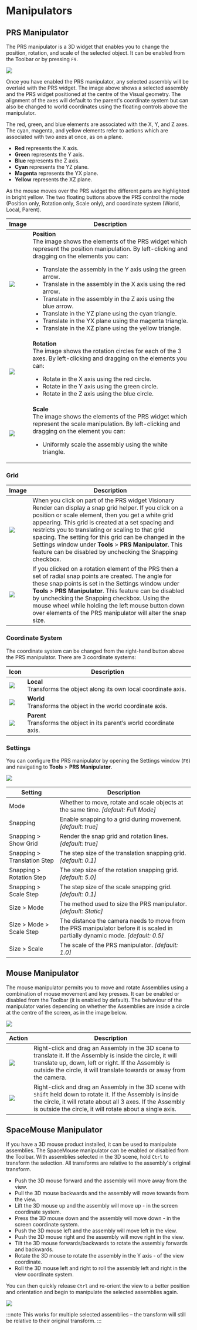 # Manipulators

## PRS Manipulator

The PRS manipulator is a 3D widget that enables you to change the position, rotation, and scale of the selected object. It can be enabled from the Toolbar or by pressing `F9`.

![](/img/visren/user-manual/tools/manipulators/prs.png)

Once you have enabled the PRS manipulator, any selected assembly will be overlaid with the PRS widget. The image above shows a selected assembly and the PRS widget positioned at the centre of the Visual geometry. The alignment of the axes will default to the parent's coordinate system but can also be changed to world coordinates using the floating controls above the manipulator.

The red, green, and blue elements are associated with the X, Y, and Z axes. The cyan, magenta, and yellow elements refer to actions which are associated with two axes at once, as on a plane.

- **Red** represents the X axis.
- **Green** represents the Y axis.
- **Blue** represents the Z axis.
- **Cyan** represents the YZ plane.
- **Magenta** represents the YX plane.
- **Yellow** represents the XZ plane.

As the mouse moves over the PRS widget the different parts are highlighted in bright yellow. The two floating buttons above the PRS control the mode (Position only, Rotation only, Scale only), and coordinate system (World, Local, Parent).

| Image | Description |
| --- | --- |
| ![](/img/visren/user-manual/tools/manipulators/position.png) | **Position**<br/>The image shows the elements of the PRS widget which represent the position manipulation. By left-clicking and dragging on the elements you can: <ul><li>Translate the assembly in the Y axis using the green arrow. </li><li>Translate in the assembly in the X axis using the red arrow. </li><li>Translate in the assembly in the Z axis using the blue arrow. </li><li>Translate in the YZ plane using the cyan triangle. </li><li>Translate in the YX plane using the magenta triangle. </li><li>Translate in the XZ plane using the yellow triangle.</li></ul> |
| ![](/img/visren/user-manual/tools/manipulators/rotation.png) | **Rotation**<br/>The image shows the rotation circles for each of the 3 axes. By left-clicking and dragging on the elements you can: <ul><li>Rotate in the X axis using the red circle.  </li><li>Rotate in the Y axis using the green circle. </li><li>Rotate in the Z axis using the blue circle.</li></ul> |
| ![](/img/visren/user-manual/tools/manipulators/scale.png) | **Scale**<br/>The image shows the elements of the PRS widget which represent the scale manipulation. By left-clicking and dragging on the element you can: <ul><li>Uniformly scale the assembly using the white triangle.</li></ul> |

### Grid

| Image | Description |
| --- | --- |
| ![](/img/visren/user-manual/tools/manipulators/snap-move.png) | When you click on part of the PRS widget Visionary Render can display a snap grid helper. If you click on a position or scale element, then you get a white grid appearing. This grid is created at a set spacing and restricts you to translating or scaling to that grid spacing. The setting for this grid can be changed in the Settings window under **Tools** > **PRS Manipulator**. This feature can be disabled by unchecking the Snapping checkbox. |
| ![](/img/visren/user-manual/tools/manipulators/snap-rotate.png) | If you clicked on a rotation element of the PRS then a set of radial snap points are created. The angle for these snap points is set in the Settings window under **Tools** > **PRS Manipulator**. This feature can be disabled by unchecking the Snapping checkbox. Using the mouse wheel while holding the left mouse button down over elements of the PRS manipulator will alter the snap size. |

### Coordinate System

The coordinate system can be changed from the right-hand button above the PRS manipulator. There are 3 coordinate systems:

| Icon | Description |
| --- | --- |
| ![](/img/visren/user-manual/tools/manipulators/local.png) | **Local**<br/>Transforms the object along its own local coordinate axis. |
| ![](/img/visren/user-manual/tools/manipulators/world.png) | **World**<br/>Transforms the object in the world coordinate axis. |
| ![](/img/visren/user-manual/tools/manipulators/parent.png) | **Parent**<br/>Transforms the object in its parent’s world coordinate axis. |

### Settings

You can configure the PRS manipulator by opening the Settings window (`F6`) and navigating to **Tools** > **PRS Manipulator**.

![](/img/visren/user-manual/tools/manipulators/settings.png)

| Setting                     | Description                                                                                                                      |
|-----------------------------|----------------------------------------------------------------------------------------------------------------------------------|
| Mode                        | Whether to move, rotate and scale objects at the same time. *[default: Full Mode]*                                             |
| Snapping                    | Enable snapping to a grid during movement. *[default: true]*                                                                   |
| Snapping > Show Grid        | Render the snap grid and rotation lines. *[default: true]*                                                                     |
| Snapping > Translation Step | The step size of the translation snapping grid. *[default: 0.1]*                                                               |
| Snapping > Rotation Step    | The step size of the rotation snapping grid. *[default: 5.0]*                                                                  |
| Snapping > Scale Step       | The step size of the scale snapping grid. *[default: 0.1]*                                                                     |
| Size > Mode                 | The method used to size the PRS manipulator. *[default: Static]*                                                               |
| Size > Mode > Scale Step    | The distance the camera needs to move from the PRS manipulator before it is scaled in partially dynamic mode. *[default: 0.5]* |
| Size > Scale                | The scale of the PRS manipulator. *[default: 1.0]*                                                                             |

## Mouse Manipulator

The mouse manipulator permits you to move and rotate Assemblies using a combination of mouse movement and key presses. It can be enabled or disabled from the Toolbar (it is enabled by default). The behaviour of the manipulator varies depending on whether the Assemblies are inside a circle at the centre of the screen, as in the image below.

![](/img/visren/user-manual/tools/manipulators/mouse.png)

| Action                                                                    | Description                                                                                                                                                                                                                                  |
|---------------------------------------------------------------------------|----------------------------------------------------------------------------------------------------------------------------------------------------------------------------------------------------------------------------------------------|
| ![](/img/visren/user-manual/tools/manipulators/mouse-translate.png) | Right-click and drag an Assembly in the 3D scene to translate it. If the Assembly is inside the circle, it will translate up, down, left or right. If the Assembly is outside the circle, it will translate towards or away from the camera. |
| ![](/img/visren/user-manual/tools/manipulators/mouse-rotate.png) | Right-click and drag an Assembly in the 3D scene with `Shift` held down to rotate it. If the Assembly is inside the circle, it will rotate about all 3 axes. If the Assembly is outside the circle, it will rotate about a single axis.    |

## SpaceMouse Manipulator

If you have a 3D mouse product installed, it can be used to manipulate assemblies. The SpaceMouse manipulator can be enabled or disabled from the Toolbar. With assemblies selected in the 3D scene, hold `Ctrl` to transform the selection. All transforms are relative to the assembly's original transform.

- Push the 3D mouse forward and the assembly will move away from the view.
- Pull the 3D mouse backwards and the assembly will move towards from the view.
- Lift the 3D mouse up and the assembly will move up - in the screen coordinate system.
- Press the 3D mouse down and the assembly will move down - in the screen coordinate system.
- Push the 3D mouse left and the assembly will move left in the view.
- Push the 3D mouse right and the assembly will move right in the view.
- Tilt the 3D mouse forwards/backwards to rotate the assembly forwards and backwards.
- Rotate the 3D mouse to rotate the assembly in the Y axis - of the view coordinate.
- Roll the 3D mouse left and right to roll the assembly left and right in the view coordinate system.

You can then quickly release `Ctrl` and re-orient the view to a better position and orientation and begin to manipulate the selected assemblies again.

![](/img/visren/user-manual/tools/manipulators/spacemouse.png)

:::note
This works for multiple selected assemblies – the transform will still be relative to their original transform.
:::
